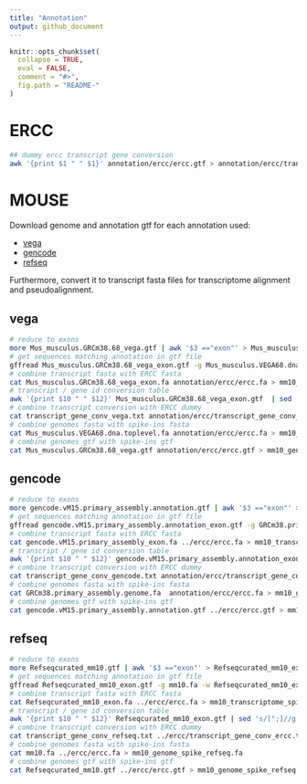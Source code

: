 ```yaml
---
title: "Annotation"
output: github_document
---
```


```r
knitr::opts_chunk$set(
  collapse = TRUE,
  eval = FALSE,
  comment = "#>",
  fig.path = "README-"
)
```

# ERCC

```bash
## dummy ercc transcript gene conversion
awk '{print $1 " " $1}' annotation/ercc/ercc.gtf > annotation/ercc/transcript_gene_conv_ercc.txt
```

# MOUSE

Download genome and annotation gtf for each annotation used:

  * [vega](http://vega.archive.ensembl.org/Mus_musculus/Info/Index) 
  * [gencode](https://www.gencodegenes.org/mouse/release_M15.html)
  * [refseq](ftp://ftp.ncbi.nih.gov/refseq/M_musculus/)

Furthermore, convert it to transcript fasta files for transcriptome alignment and pseudoalignment.

## vega

```bash
# reduce to exons
more Mus_musculus.GRCm38.68_vega.gtf | awk '$3 =="exon"' > Mus_musculus.GRCm38.68_vega_exon.gtf
# get sequences matching annotation in gtf file
gffread Mus_musculus.GRCm38.68_vega_exon.gtf -g Mus_musculus.VEGA68.dna.toplevel.fa -w Mus_musculus.GRCm38.68_vega_exon.fa
# combine transcript fasta with ERCC fasta
cat Mus_musculus.GRCm38.68_vega_exon.fa annotation/ercc/ercc.fa > mm10_transcriptome_spike_vega.fa
# transcript / gene id conversion table
awk '{print $10 " " $12}' Mus_musculus.GRCm38.68_vega_exon.gtf  | sed 's/[";]//g' | sort | uniq > transcript_gene_conv_vega.txt
# combine transcript conversion with ERCC dummy
cat transcript_gene_conv_vega.txt annotation/ercc/transcript_gene_conv_ercc.txt > transcript_gene_conv_spike_vega.txt
# combine genomes fasta with spike-ins fasta
cat Mus_musculus.VEGA68.dna.toplevel.fa annotation/ercc/ercc.fa > mm10_genome_spike_vega.fa
# combine genomes gtf with spike-ins gtf
cat Mus_musculus.GRCm38.68_vega.gtf annotation/ercc/ercc.gtf > mm10_genome_spike_vega.gtf
```

## gencode 

```bash
# reduce to exons
more gencode.vM15.primary_assembly.annotation.gtf | awk '$3 =="exon"' > gencode.vM15.primary_assembly.annotation_exon.gtf
# get sequences matching annotation in gtf file
gffread gencode.vM15.primary_assembly.annotation_exon.gtf -g GRCm38.primary_assembly.genome.fa -w gencode.vM15.primary_assembly_exon.fa
# combine transcript fasta with ERCC fasta
cat gencode.vM15.primary_assembly_exon.fa ../ercc/ercc.fa > mm10_transcriptome_spike_gencode.fa
# transcript / gene id conversion table
awk '{print $10 " " $12}' gencode.vM15.primary_assembly.annotation_exon.gtf | sed 's/[";]//g' | sort | uniq > transcript_gene_conv_gencode.txt
# combine transcript conversion with ERCC dummy
cat transcript_gene_conv_gencode.txt annotation/ercc/transcript_gene_conv_ercc.txt > transcript_gene_conv_spike_gencode.txt
# combine genomes fasta with spike-ins fasta
cat GRCm38.primary_assembly.genome.fa  annotation/ercc/ercc.fa > mm10_genome_spike_gencode.fa
# combine genomes gtf with spike-ins gtf
cat gencode.vM15.primary_assembly.annotation.gtf ../ercc/ercc.gtf > mm10_genome_spike_gencode.gtf
```

## refseq

```bash
# reduce to exons
more Refseqcurated_mm10.gtf | awk '$3 =="exon"' > Refseqcurated_mm10_exon.gtf
# get sequences matching annotation in gtf file
gffread Refseqcurated_mm10_exon.gtf -g mm10.fa -w Refseqcurated_mm10_exon.fa
# combine transcript fasta with ERCC fasta
cat Refseqcurated_mm10_exon.fa ../ercc/ercc.fa > mm10_transcriptome_spike_refseq.fa
# transcript / gene id conversion table
awk '{print $10 " " $12}' Refseqcurated_mm10_exon.gtf | sed 's/[";]//g' | sort | uniq > transcript_gene_conv_refseq.txt
# combine transcript conversion with ERCC dummy
cat transcript_gene_conv_refseq.txt ../ercc/transcript_gene_conv_ercc.txt > transcript_gene_conv_spike_refseq.txt
# combine genomes fasta with spike-ins fasta
cat mm10.fa ../ercc/ercc.fa > mm10_genome_spike_refseq.fa
# combine genomes gtf with spike-ins gtf
cat Refseqcurated_mm10.gtf ../ercc/ercc.gtf > mm10_genome_spike_refseq.gtf
```



